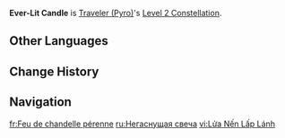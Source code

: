 {{Constellation Infobox
|image         = Constellation Ever-Lit Candle.png
|character     = Traveler (Pyro)
|level         = 2
|description   = '''Base Effect:''' When opposing the [[Lord of Eroded Primal Fire]] incarnated by [[Gosoythoth]], while in the [[Nightsoul's Blessing]] state, after the Traveler hits an opponent with {{Color|Pyro}} attacks, that opponent's {{Color|Pyro RES}} is decreased by 20% for 6s. Max 2 stacks. Each stack's duration is counted independently.<hr>'''Unlocked With [[Blazing Flint Ore]]:''' Within 12s of using the Elemental Skill [[Flowfire Blade]], after nearby [[party]] members trigger a {{Color|Pyro|Pyro-related reaction}} on an opponent, the Traveler will regain 14 [[Nightsoul point]]s. Each use of Flowfire Blade will restore at most 28 Nightsoul points in this way.
|scale_att1    = 
|scale_att2    = 
|utility1      = Pyro RES Decrease
|utility2      = Nightsoul Point
}}
'''Ever-Lit Candle''' is [[Traveler (Pyro)]]'s [[Level 2 Constellation]].
<!--
==Gameplay Notes==
--><!--
==Preview==
{Preview
|file = Ever-Lit Candle Preview
}
-->
==Other Languages==
{{Other Languages
|en       = Ever-Lit Candle
|zhs      = 长明的烛火
|zhs_rm   = Chángmíng de Zhúhuǒ
|zht      = 長明的燭火
|zht_rm   = Chángmíng de Zhúhuǒ
|zh_tl    = 
|ja       = 常明の燭火
|ja_rm    = Joumyou no Shokka
|ja_tl    = 
|ko       = 영속의 촛불
|ko_rm    = 
|ko_tl    = 
|es       = Vela perpetua
|es_tl    = Perpetual Candle
|fr       = Feu de chandelle pérenne
|fr_tl    = Fire of Perennial Candle
|ru       = Негаснущая свеча
|ru_tl    = 
|th       = Ever-Lit Candle
|vi       = Lửa Nến Lấp Lánh
|vi_tl    = 
|de       = Ewig leuchtender Kerzenschein
|de_tl    = Ever-Glowing Candlelight
|id       = Ever-Lit Candle
|pt       = Vela Eternamente Acesa
|pt_tl    = 
|tr       = Sönmeyen Mum
|tr_tl    = 
|it       = Candela perpetua
|it_tl    = 
}}

==Change History==
{{Change History|5.3}}

==Navigation==
{{Talent Navbox|Traveler (Pyro)}}

[[fr:Feu de chandelle pérenne]]
[[ru:Негаснущая свеча]]
[[vi:Lửa Nến Lấp Lánh]]